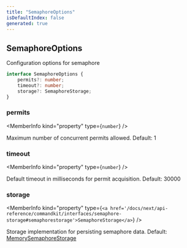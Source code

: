 ```yaml
---
title: "SemaphoreOptions"
isDefaultIndex: false
generated: true
---
```



<!-- This file was generated from the CommandKit source. Do not modify. Instead, re-run the "docgen" script -->


## SemaphoreOptions

<GenerationInfo sourceFile="packages/commandkit/src/utils/useful-stuff/semaphore.ts" sourceLine="49" packageName="commandkit" />

Configuration options for semaphore

```ts title="Signature"
interface SemaphoreOptions {
    permits?: number;
    timeout?: number;
    storage?: SemaphoreStorage;
}
```

<div className="members-wrapper">

### permits

<MemberInfo kind="property" type={`number`}   />

Maximum number of concurrent permits allowed. Default: 1
### timeout

<MemberInfo kind="property" type={`number`}   />

Default timeout in milliseconds for permit acquisition. Default: 30000
### storage

<MemberInfo kind="property" type={`<a href='/docs/next/api-reference/commandkit/interfaces/semaphore-storage#semaphorestorage'>SemaphoreStorage</a>`}   />

Storage implementation for persisting semaphore data. Default: <a href='/docs/next/api-reference/commandkit/classes/memory-semaphore-storage#memorysemaphorestorage'>MemorySemaphoreStorage</a>


</div>

